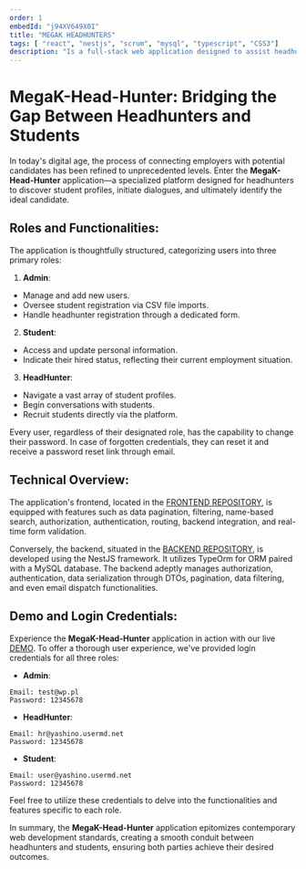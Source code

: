 ```yaml
---
order: 1
embedId: "j94XV649X0I"
title: "MEGAK HEADHUNTERS"
tags: [ "react", "nestjs", "scrum", "mysql", "typescript", "CSS3"]
description: "Is a full-stack web application designed to assist headhunters in browsing student profiles, initiating conversations, and hiring potential candidates. Developed as part of the MegaK course, the application segregates users into three roles: Admin, Student, and HeadHunter, each offering distinct functionalities."
---
```


# MegaK-Head-Hunter: Bridging the Gap Between Headhunters and Students

In today's digital age, the process of connecting employers with potential candidates has been refined to unprecedented levels. Enter the **MegaK-Head-Hunter** application—a specialized platform designed for headhunters to discover student profiles, initiate dialogues, and ultimately identify the ideal candidate.

## Roles and Functionalities:
The application is thoughtfully structured, categorizing users into three primary roles:

1. **Admin**:
- Manage and add new users.
- Oversee student registration via CSV file imports.
- Handle headhunter registration through a dedicated form.

2. **Student**:
- Access and update personal information.
- Indicate their hired status, reflecting their current employment situation.

3. **HeadHunter**:
- Navigate a vast array of student profiles.
- Begin conversations with students.
- Recruit students directly via the platform.

Every user, regardless of their designated role, has the capability to change their password. In case of forgotten credentials, they can reset it and receive a password reset link through email.

## Technical Overview:
The application's frontend, located in the [FRONTEND REPOSITORY](https://github.com/xyashino/MegaK-Head-Hunter-Front), is equipped with features such as data pagination, filtering, name-based search, authorization, authentication, routing, backend integration, and real-time form validation.

Conversely, the backend, situated in the [BACKEND REPOSITORY](https://github.com/xyashino/MegaK-Head-Hunter-BACK), is developed using the NestJS framework. It utilizes TypeOrm for ORM paired with a MySQL database. The backend adeptly manages authorization, authentication, data serialization through DTOs, pagination, data filtering, and even email dispatch functionalities.

## Demo and Login Credentials:
Experience the **MegaK-Head-Hunter** application in action with our live [DEMO](https://megak.yashino.live/login). To offer a thorough user experience, we've provided login credentials for all three roles:

- **Admin**:
```
Email: test@wp.pl
Password: 12345678
```


- **HeadHunter**:
```
Email: hr@yashino.usermd.net
Password: 12345678
```

- **Student**:
```
Email: user@yashino.usermd.net
Password: 12345678
```

Feel free to utilize these credentials to delve into the functionalities and features specific to each role.

In summary, the **MegaK-Head-Hunter** application epitomizes contemporary web development standards, creating a smooth conduit between headhunters and students, ensuring both parties achieve their desired outcomes.
